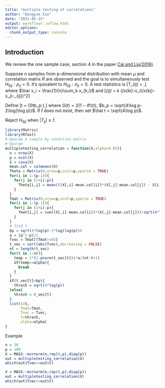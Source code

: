 ```yaml
---
title: "multiple testing of correlations"
author: "Dongyue Xie"
date: "2021-05-15"
output: workflowr::wflow_html
editor_options:
  chunk_output_type: console
---
```


## Introduction

We review the one sample case, section 4 in the paper [Cai and Liu(2016)](https://www.tandfonline.com/doi/abs/10.1080/01621459.2014.999157).

Suppose $n$ samples from p-dimensional distribution with mean $\mu$ and correlation matrix $R$ are observed and the goal is to simultaneously test $H_{0ij}:\rho_{ij} = 0$. It's quivalent to $H_{0ij}:\sigma_{ij} = 0$. A test statistics is 
\[T_{ij} = \frac{\sum_{k=1}^n (x_{ki}-\bar x_i)(x_{kj}-\bar x_j)}{\sqrt{n\hat\theta_{ij}}},\]
where $\bar x_i = \frac{1}{n}\sum_k x_{k,i}$ and 
\[\hat\theta_{ij} = \frac{1}{n}\sum_k ((x_{ki}-\bar x_i)(x_{kj}-\bar x_j)-\hat\sigma_{ij})^2\]

Define 
\[\hat t = \inf\{0\leq t\leq b_p:\frac{G(t)(p^2-p)/2}{\max\{\sum_{i<j} I(|T_{ij}\geq t|),1\}}\},\]
where $G(t) = 2(1-\Phi(t))$, $b_p = \sqrt{4\log p-2\log(\log p)}$. If $\hat t$ does not exist, then set $\hat t = \sqrt{4\log p}$.

Reject $H_{0ij}$ when $|T_{ij}|\geq \hat t$. 

```r
library(Matrix)
library(Rfast)
#'@param X sample by condition matrix
#'@param 
multipletesting_correlation = function(X,alpha=0.05){
  n = nrow(X)
  p = ncol(X)
  S = cova(X)
  mean.col = colmeans(X)
  Theta = Matrix(0,nrow=p,ncol=p,sparse = TRUE)
  for(i in 1:(p-1)){
    for(j in (1+i):p){
      Theta[i,j] = mean(((X[,i]-mean.col[i])*(X[,j]-mean.col[j]) - S[i,j])^2)
    }
  }
  Tmat = Matrix(0,nrow=p,ncol=p,sparse = TRUE)
  for(i in 1:(p-1)){
    for(j in (1+i):p){
      Tmat[i,j] = sum((X[,i]-mean.col[i])*(X[,j]-mean.col[j]))/sqrt(n*Theta[i,j])
    }
  }
  # find t
  bp = sqrt(4*log(p)-2*log(log(p)))
  a = (p^2-p)/2
  Tvec = Tmat[(Tmat!=0)]
  t_vec = sort(abs(Tvec),decreasing = FALSE)
  nt = length(t_vec)
  for(t in 1:nt){
    temp = 2*(1-pnorm(t_vec[t]))*a/(nt-t+1)
    if(temp<=alpha){
      break
    }
  }
  if(t_vec[t]>bp){
    thresh = sqrt(4*log(p))
  }else{
    thresh = t_vec[t]
  }
  list(S=S,
       Tmat=Tmat,
       Tvec = Tvec,
       t=thresh,
       alpha=alpha)
}


```


Example

```r
n = 30
p = 100
X = MASS::mvrnorm(n,rep(0,p),diag(p))
out = multipletesting_correlation(X)
which(out$Tvec>=out$t)

X = MASS::mvrnorm(n,rep(0,p),diag(p))
out = multipletesting_correlation(X)
which(out$Tvec>=out$t)
```


